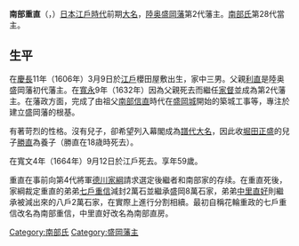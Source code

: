 {{unreferenced|time=2014-04-21T05:32:18+00:00}}
{{Infobox officeholder 
| name= 南部重直
| image= Nanbu Shigenao01.jpg
| caption= 

| order=[[盛岡藩|盛岡藩]]第2代藩主
| term_start=1632年
| term_end=1664年
| predecessor= [[南部利直|南部利直]]
| successor= [[南部重信|南部重信]]

| birth_date={{birth date|1606|4|16}}<br />（[[慶長|慶長]]11年3月9日）
| birth_place= 
| death_date={{Death date and age|1664|10|30|1606|4|16}}<br />（[[寬文|寬文]]4年9月12日）
| death_place= 
| module = {{日本武士 |child=yes
|時代= [[江戶時代|江戶時代]]前期
|幼名= 
|改名= 
|别名= 權平（通稱）
|諡号= 
|神号= 
|戒名= 即性院殿三峯宗玄大居士
|洗禮名= 
|墓所= [[岩手縣|岩手縣]][[盛岡市|盛岡市]]的[[聖壽寺|聖壽寺]]
|朝廷官位= [[從五位下|從五位下]][[山城守|山城守]]
|幕府職位= 
|主君= 
|藩= [[陸奥|陸奥]][[盛岡藩|盛岡藩]]主
|氏族= [[南部氏|南部氏]]
|父= [[南部利直|南部利直]]
|母=源秀院（[[蒲生氏鄉|蒲生氏鄉]]的女兒）
|養父= 
|養母= 
|兄= [[南部家直|家直]]、[[南部政直|政直]]
|弟=[[南部利康|利康]]、[[南部重信|重信]]、[[山田利長|山田利長]]、[[南部直房|直房]]
|姐妹= 
|正室= [[加藤嘉明|加藤嘉明]]第三女
|側室= 貞心院（[[本館甚右衛門|本館甚右衛門]]的妹妹）、隆高院（[[岸本右衛門|岸本右衛門]]的女兒）
|子= 
|女= 
|養子= [[南部勝直|勝直]]、'''[[南部重信|重信]]'''
|養女= 
 }}
}}
'''南部重直'''（{{jpn|j=南部 重直|kana=なんぶ しげなお|rm=Nanabu Shigenao}}，{{bd|1606年|4月16日|1664年|10月30日|}}）[[日本|日本]][[江戶時代|江戶時代]]前期[[大名_(稱謂)|大名]]，[[陸奥|陸奥]][[盛岡藩|盛岡藩]]第2代藩主。[[南部氏|南部氏]]第28代當主。

== 生平 ==
在[[慶長|慶長]]11年（1606年）3月9日於[[江戶|江戶]]櫻田屋敷出生，家中三男。父親[[南部利直|利直]]是陸奥盛岡藩初代藩主。在[[寬永|寬永]]9年（1632年）因為父親死去而繼任[[家督|家督]]並成為第2代藩主。在藩政方面，完成了由祖父[[南部信直|南部信直]]時代在[[盛岡城|盛岡城]]開始的築城工事等，專注於建立盛岡藩的根基。

有著苛烈的性格。沒有兒子，卻希望列入幕閣成為[[譜代大名|譜代大名]]，因此收[[堀田正盛|堀田正盛]]的兒子[[南部勝直|勝直]]為養子（勝直在18歳時死去）。

在寬文4年（1664年）9月12日於江戶死去。享年59歲。

重直在事前向第4代將軍[[德川家綱|德川家綱]]請求選定後繼者和南部家的存续。在重直死後，家綱裁定重直的弟弟[[南部重信|七戶重信]]減封2萬石並繼承盛岡8萬石家，弟弟[[南部直房|中里直好]]則繼承被減出來的八戶2萬石家，在實際上進行分割相續。最初自稱花輪重政的七戶重信改名為南部重信，中里直好改名為南部直房。


{{南部氏當主|第28代|1632年－1664年}}
{{盛岡藩主|第2代|1632年－1664年}}

[[Category:南部氏|Category:南部氏]]
[[Category:盛岡藩主|Category:盛岡藩主]]
